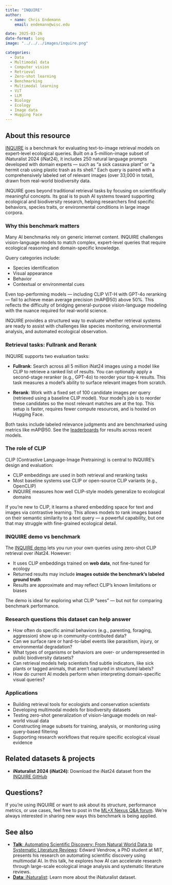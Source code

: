 ```yaml
---
title: "INQUIRE"
author: 
  - name: Chris Endemann
    email: endemann@wisc.edu

date: 2025-03-26
date-format: long
image: "../../../images/inquire.png"

categories: 
  - Data
  - Multimodal data
  - Computer vision
  - Retrieval
  - Zero-shot learning
  - Benchmarking
  - Multimodal learning
  - ViT
  - LLM
  - Biology
  - Ecology
  - Image data
  - Hugging Face
---
```


## About this resource

[INQUIRE](https://inquire-benchmark.github.io/) is a benchmark for evaluating text-to-image retrieval models on expert-level ecological queries. Built on a 5-million-image subset of iNaturalist 2024 (iNat24), it includes 250 natural language prompts developed with domain experts — such as "a sick cassava plant" or "a hermit crab using plastic trash as its shell." Each query is paired with a comprehensively labeled set of relevant images (over 33,000 in total), drawn from real-world biodiversity data.

INQUIRE goes beyond traditional retrieval tasks by focusing on scientifically meaningful concepts. Its goal is to push AI systems toward supporting ecological and biodiversity research, helping researchers find specific behaviors, species traits, or environmental conditions in large image corpora.

### Why this benchmark matters

Many AI benchmarks rely on generic internet content. INQUIRE challenges vision-language models to match complex, expert-level queries that require ecological reasoning and domain-specific knowledge.

Query categories include:

- Species identification  
- Visual appearance  
- Behavior  
- Contextual or environmental cues

Even top-performing models — including CLIP ViT-H with GPT-4o reranking — fail to achieve mean average precision (mAP@50) above 50%. This reflects the difficulty of bridging general-purpose vision-language modeling with the nuance required for real-world science.

INQUIRE provides a structured way to evaluate whether retrieval systems are ready to assist with challenges like species monitoring, environmental analysis, and automated ecological observation.

### Retrieval tasks: Fullrank and Rerank

INQUIRE supports two evaluation tasks:

- **Fullrank**: Search across all 5 million iNat24 images using a model like CLIP to retrieve a ranked list of results. You can optionally apply a second-stage reranker (e.g., GPT-4o) to reorder your top-k results. This task measures a model's ability to surface relevant images from scratch.

- **Rerank**: Work with a fixed set of 100 candidate images per query (retrieved using a baseline CLIP model). Your model's job is to reorder these candidates so the most relevant matches are at the top. This setup is faster, requires fewer compute resources, and is hosted on Hugging Face.

Both tasks include labeled relevance judgments and are benchmarked using metrics like mAP@50. See the [leaderboards](https://inquire-benchmark.github.io/) for results across recent models.

### The role of CLIP

CLIP (Contrastive Language-Image Pretraining) is central to INQUIRE's design and evaluation:

- CLIP embeddings are used in both retrieval and reranking tasks
- Most baseline systems use CLIP or open-source CLIP variants (e.g., OpenCLIP)
- INQUIRE measures how well CLIP-style models generalize to ecological domains

If you're new to CLIP, it learns a shared embedding space for text and images via contrastive learning. This allows models to rank images based on their semantic similarity to a text query — a powerful capability, but one that may struggle with fine-grained ecological detail.

### INQUIRE demo vs benchmark

The [INQUIRE demo](http://inquire-demo.csail.mit.edu/) lets you run your own queries using zero-shot CLIP retrieval over iNat24. However:

- It uses CLIP embeddings trained on **web data**, not fine-tuned for ecology
- Returned results may include **images outside the benchmark's labeled ground truth**
- Results are approximate and may reflect CLIP's known limitations or biases

The demo is ideal for exploring what CLIP "sees" — but not for comparing benchmark performance.

### Research questions this dataset can help answer

- How often do specific animal behaviors (e.g., parenting, foraging, aggression) show up in community-contributed data?
- Can we surface rare or hard-to-label events like parasitism, injury, or environmental degradation?
- What types of organisms or behaviors are over- or underrepresented in public biodiversity datasets?
- Can retrieval models help scientists find subtle indicators, like sick plants or tagged animals, that aren't captured in structured labels?
- How do current AI models perform when interpreting domain-specific visual queries?

### Applications

- Building retrieval tools for ecologists and conservation scientists
- Developing multimodal models for biodiversity datasets
- Testing zero-shot generalization of vision-language models on real-world visual data
- Constructing image subsets for training, analysis, or monitoring using query-based filtering
- Supporting research workflows that require specific ecological visual evidence

## Related datasets & projects

- **iNaturalist 2024 (iNat24)**: Download the iNat24 dataset from the [INQUIRE GitHub](https://github.com/inquire-benchmark/INQUIRE/tree/main/data)

## Questions?

If you're using INQUIRE or want to ask about its structure, performance metrics, or use cases, feel free to post in the [ML+X Nexus Q&A forum](https://github.com/UW-Madison-DataScience/ML-X-Nexus/discussions/categories/q-a). We're always interested in sharing new ways this benchmark is being applied.

## See also
- [**Talk**: Automating Scientific Discovery: From Natural World Data to Systematic Literature Reviews](https://uw-madison-datascience.github.io/ML-X-Nexus/Applications/Videos/Forums/mlx_2025-03-04.html): Edward Vendrow, a PhD student at MIT, presents his research on automating scientific discovery using multimodal AI. In this talk, he explores how AI can accelerate research through large-scale ecological image analysis and systematic literature reviews.
- [**Data**: iNaturalist](https://uw-madison-datascience.github.io/ML-X-Nexus/Toolbox/Data/iNaturalist.html): Learn more about the iNaturalist dataset.

